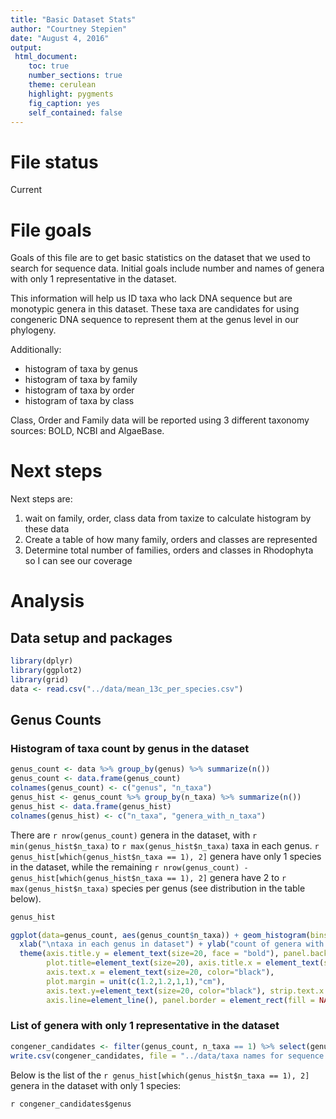 ```yaml
---
title: "Basic Dataset Stats"
author: "Courtney Stepien"
date: "August 4, 2016"
output: 
 html_document:
    toc: true
    number_sections: true
    theme: cerulean
    highlight: pygments
    fig_caption: yes
    self_contained: false
---
```


# File status

Current

# File goals

Goals of this file are to get basic statistics on the dataset that we used to search for sequence data. Initial goals include number and names of genera with only 1 representative in the dataset.

This information will help us ID taxa who lack DNA sequence but are monotypic genera in this dataset. These taxa are candidates for using congeneric DNA sequence to represent them at the genus level in our phylogeny. 

Additionally:

* histogram of taxa by genus
* histogram of taxa by family
* histogram of taxa by order
* histogram of taxa by class

Class, Order and Family data will be reported using 3 different taxonomy sources: BOLD, NCBI and AlgaeBase.

# Next steps

Next steps are:

1. wait on family, order, class data from taxize to calculate histogram by these data
2. Create a table of how many family, orders and classes are represented
3. Determine total number of families, orders and classes in Rhodophyta so I can see our coverage

# Analysis

## Data setup and packages

```r
library(dplyr)
library(ggplot2)
library(grid)
data <- read.csv("../data/mean_13c_per_species.csv")
```

## Genus Counts

### Histogram of taxa count by genus in the dataset
```r
genus_count <- data %>% group_by(genus) %>% summarize(n())
genus_count <- data.frame(genus_count)
colnames(genus_count) <- c("genus", "n_taxa")
genus_hist <- genus_count %>% group_by(n_taxa) %>% summarize(n())
genus_hist <- data.frame(genus_hist)
colnames(genus_hist) <- c("n_taxa", "genera_with_n_taxa")
```

There are `r nrow(genus_count)` genera in the dataset, with `r min(genus_hist$n_taxa)` to `r max(genus_hist$n_taxa)` taxa in each genus. `r genus_hist[which(genus_hist$n_taxa == 1), 2]` genera have only 1 species in the dataset, while the remaining `r nrow(genus_count) - genus_hist[which(genus_hist$n_taxa == 1), 2]` genera have 2 to `r max(genus_hist$n_taxa)` species per genus (see distribution in the table below).

```r
genus_hist
```

```r
ggplot(data=genus_count, aes(genus_count$n_taxa)) + geom_histogram(bins = max(genus_count$n_taxa), binwidth = 1) +
  xlab("\ntaxa in each genus in dataset") + ylab("count of genera with x taxa (in dataset)") +
  theme(axis.title.y = element_text(size=20, face = "bold"), panel.background = element_blank(), 
        plot.title=element_text(size=20), axis.title.x = element_text(size=20, face = "bold"), 
        axis.text.x = element_text(size=20, color="black"), 
        plot.margin = unit(c(1.2,1.2,1,1),"cm"), 
        axis.text.y=element_text(size=20, color="black"), strip.text.x = element_text(size = 20), 
        axis.line=element_line(), panel.border = element_rect(fill = NA, color = "black"))
```

### List of genera with only 1 representative in the dataset

```r
congener_candidates <- filter(genus_count, n_taxa == 1) %>% select(genus)
write.csv(congener_candidates, file = "../data/taxa names for sequence search/congener_candidates.csv", row.names = FALSE)
```


Below is the list of the `r genus_hist[which(genus_hist$n_taxa == 1), 2]` genera in the dataset with only 1 species:

`r congener_candidates$genus`


